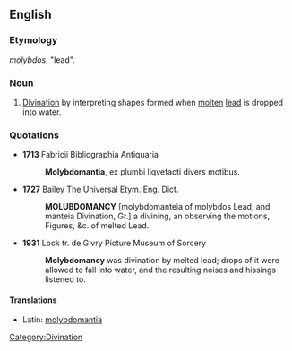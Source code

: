 ==English==

===Etymology===
{{etyl|grc}} ''molybdos'', "lead".

{{rfv}}
===Noun===
{{en-noun|-}}

# [[divination|Divination]] by interpreting shapes formed when [[molten]] [[lead]] is dropped into water.

===Quotations===
* '''1713''' Fabricii Bibliographia Antiquaria
*: '''Molybdomantia''', ex plumbi liqvefacti divers motibus.

* '''1727''' Bailey The Universal Etym. Eng. Dict.
*: '''MOLUBDOMANCY''' [molybdomanteia of molybdos Lead, and manteia Divination, Gr.] a divining, an observing the motions, Figures, &c. of melted Lead.

* '''1931''' Lock tr. de Givry Picture Museum of Sorcery
*: '''Molybdomancy''' was divination by melted lead; drops of it were allowed to fall into water, and the resulting noises and hissings listened to.

====Translations====
{{rfc-level|Translations at L4+ not in L3 POS section|lang=en}}
{{trans-top|divination by molten lead dropped in water}}
* Latin: [[molybdomantia]]
{{trans-mid}}
{{trans-bottom}}

[[Category:Divination]]